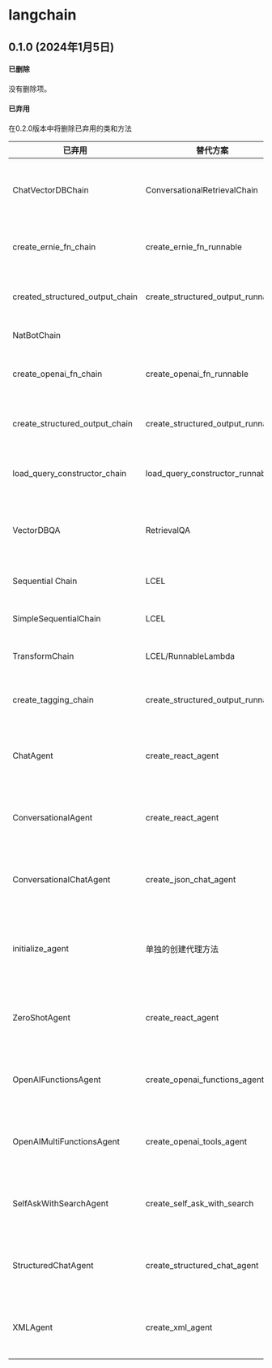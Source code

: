 
# langchain

## 0.1.0 (2024年1月5日)

#### 已删除

没有删除项。

#### 已弃用

在0.2.0版本中将删除已弃用的类和方法

| 已弃用                | 替代方案                       | 原因                                         |
|---------------------------------|-----------------------------------|------------------------------------------------|
| ChatVectorDBChain               | ConversationalRetrievalChain      | 对所有检索器更通用                 |
| create_ernie_fn_chain           | create_ernie_fn_runnable          | 在底层使用LCEL                        |
| created_structured_output_chain | create_structured_output_runnable | 在底层使用LCEL                        |
| NatBotChain                     |                                   | 未使用                                       |
| create_openai_fn_chain          | create_openai_fn_runnable         | 在底层使用LCEL                        |
| create_structured_output_chain  | create_structured_output_runnable | 在底层使用LCEL                        |
| load_query_constructor_chain    | load_query_constructor_runnable   | 在底层使用LCEL                        |
| VectorDBQA                      | RetrievalQA                       | 对所有检索器更通用                 |
| Sequential Chain                | LCEL                              | 由LCEL取代                               |
| SimpleSequentialChain           | LCEL                              | 由LCEL取代                               |
| TransformChain                  | LCEL/RunnableLambda               | 由LCEL取代                               |
| create_tagging_chain            | create_structured_output_runnable | 在底层使用LCEL                        |
| ChatAgent                       | create_react_agent                | 使用LCEL构建器代替类                  |
| ConversationalAgent             | create_react_agent                | 使用LCEL构建器代替类                  |
| ConversationalChatAgent         | create_json_chat_agent            | 使用LCEL构建器代替类                  |
| initialize_agent                | 单独的创建代理方法   | 单独的创建代理方法更清晰 |
| ZeroShotAgent                   | create_react_agent                | 使用LCEL构建器代替类                  |
| OpenAIFunctionsAgent            | create_openai_functions_agent     | 使用LCEL构建器代替类                  |
| OpenAIMultiFunctionsAgent       | create_openai_tools_agent         | 使用LCEL构建器代替类                  |
| SelfAskWithSearchAgent          | create_self_ask_with_search       | 使用LCEL构建器代替类                  |
| StructuredChatAgent             | create_structured_chat_agent      | 使用LCEL构建器代替类                  |
| XMLAgent                        | create_xml_agent                  | 使用LCEL构建器代替类                  |
